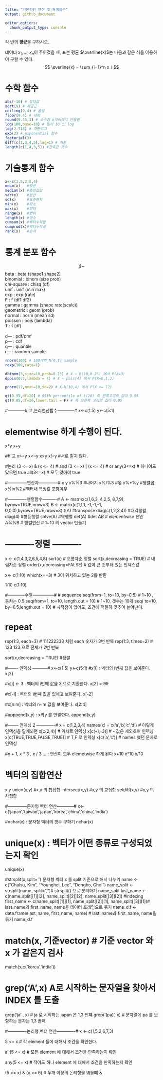 ```yaml
---
title: "기본적인 연산 및 통계함수"
output: github_document

editor_options: 
  chunk_output_type: console
---
```


각 반의 **평균**을 구하시오.

데이터 $x_1,...,x_n$이 주어졌을 때, 표본 평균 $\overline{x}$는 다음과 같은 식을 이용하여 구할 수 있다.
$$
\overline{x} = \sum_{i=1}^n x_i
$$


# 수학 함수
```r
abs(-10) # 절대값
sqrt(9) # 제곱근
ceiling(9.4) # 올림
floor(9.4) # 내림
round(9.45,1) # 소수점 n자리까지 반올림
log(100,base=10) # 밑이 10 인 log
log(2.718) # 자연로그
exp(2) # exponential 함수
factorial(3) 
diff(c(1,3,4,5),lag=1) # 차분
length(c(1,4,3,5)) #관측값 갯수
```
# 기술통계 함수
```r
x<-c(1,5,2,8,4) 
mean(x)   #평균
median(x) #중앙값값
var(x)    #분산
sd(x)     #표준편차
min(x)    #최소
max(x)    #최대
range(x)  #범위
length(x) #갯수 
cumsum(x) #벡터누적합
cumprod(x)#벡터누적곱
rank(x)   #순서
```
# 통계 분포 함수 
$$\beta \sim $$
beta        : beta  (shape1 shape2) <br>
binomial    : binom (size prob) <br>
chi-square  : chisq (df) <br>
unif        : unif  (min max) <br>
exp         : exp   (rate) <br>
F           : f     (df1 df2) <br>
gamma       : gamma (shape rate(scale)) <br>
geometric   : geom  (prob) <br> 
normal      : norm  (mean sd) <br>
poisson     : pois  (lambda) <br>
T           : t     (df) <br>
<br>
d--- : pdf/pmf <br>
p--- : cdf <br>
q--- : quantile <br>
r--- : random sample <br>

```r
rnorm(100) # 100개의 N(0,1) sample
rexp(100,rate=1)

dbinom(3,size=10,prob=0.25) # X ~ B(10,0.25) 에서 P(X=3)
dpois(0:2,lambda = 4) # X ~ pois(4) 에서 P(X=0,1,2)

pnorm(12,mean=10,sd=2) # X~N(10,4) 에서 P(X <= 12)

qt(0.95,df=20) # 95th percentile of t(20) 즉 왼쪽꼬리의 값이 0.95 
qt(0.05,df=20,lower.tail = F) # 즉 오른쪽 꼬리의 값이 0.05
```

#------------비교,논리연산함수------------#
x<-c(1:5) 
y<-c(5:1)

# elementwise 하게 수행이 된다.
x*y
x+y

#비교
x>=y
x<=y
x>y 
x!=y #서로 같지 않다.

#논리
(3 <= x) & (x <= 4) # and
(3 <= x) | (x <= 4) # or
any(3<=x) # 하나여도 맞으면 true
all(3<=x) # 모두 맞아야 true

#--------------연산자--------------#
x
y
x%%3 #나머지
x%/%3 #몫
x%*%y #행렬곱
x%in%2 #벡터내 특정값 포함여부


#-------------행렬함수----------#
A <- matrix(c(1,6,3,
              4,2,5,
              8,7,9), byrow=TRUE,nrow=3)
B <- matrix(c(1,1,1,
              -1,-1,-1,
              0,0,0),byrow=TRUE,nrow=3)
t(A) #transpose
diag(c(1,2,3,4)) #대각행렬
diag(4) #항등행렬
solve(A) #역행렬
det(A) #det
A*B # elementwise 연산
A%*%B # 행렬연산
# 1~10 의 vector 만들기

# ----------정렬 ----------#
x <- c(1,4,3,2,6,5,4,8)
sort(x) # 오름차순 정렬
sort(x,decreasing = TRUE) # 내림차순 정렬
order(x,decreasing=FALSE) # 값이 큰 것부터 있는 인덱스값

x<- c(1:10)
which(x==3) # 3이 위치하고 있는 2를 반환


1:10 
c(1:10)

#------------수열---------------#
# sequence
seq(from=1, to=10, by=0.5) # 1~10 , 등차는 0.5
seq(from=1, to=10, length.out = 10) # 1~10, 갯수는 10개
seq(        to=10, by=0.5,length.out = 10) # 시작점이 없어도, 조건에 적절히 맞추어 늘어난다.

# repeat
rep(1:3, each=3) # 111222333 처럼 each 숫자가 3번 반복
rep(1:3, times=2) # 123 123 으로 전체가 2번 반복

sort(x,decreasing = TRUE) #정렬

#------- 인덱싱 -----------#
x<-c(1:5) 
y<-c(5:1)
#x[i] : 벡터의 i번째 값을 보여준다.
x[2]

#x[i] <- 3 : 벡터의 i번째 값을 3 으로 치환한다.
x[2] = 99

#x[-i] : 벡터의 i번쨰 값을 없애고 보여준다.
x[-2]

#x[n:m] : 벡터의 n~m 값을 보여준다.
x[2:4]

#apppend(x,y) : x와y 를 연결한다.
append(x,y)

#-------- 인덱싱 2 -------------#
x = c(1,2,3,4)
names(x) = c('a','b','c','d') # 이렇게 인덱싱을 달게되면
x[c(2,4)] # 위치로 인덱싱
x[c(-1,-3)] # - 값은 제외하여 인덱싱
x[c(TRUE,TRUE,FALSE,TRUE)] # T,F 로 인덱싱
x[c('a','c')] # names 했던 문자로 인덱싱

#x + 1, x * 3 , x / 3 ... : 연산이 모두 elemetwise 하게 된다
x+10
x*10
x/10

# 벡터의 집합연산
x
y
union(x,y) #x,y 의 합집합
intersect(x,y) #x,y 의 교집합
setdiff(x,y) #x,y 의 차집합


#--------------문자형 벡터 연산------------#
x<- c('japan','taiwan','japan','korea','china','china','india')

#nchar(x) : 문자형 벡터의 갯수 구하기
nchar(x)

# unique(x) : 벡터가 어떤 종류로 구성되었는지 확인
unique(x)

#strsplit(x,split='') 문자형 벡터 x 를 split 기준으로 해서 나누기
name <- c("Chulsu, Kim", "Younghei, Lee", "Dongho, Choi") 
name_split <- strsplit(name, split=",")# strsplit() 으로 분리하기
name_split
last_name <- c(name_split[[1]][2], name_split[[2]][2], name_split[[3]][2]) #indexing
first_name <- c(name_split[[1]][1], name_split[[2]][1], name_split[[3]][1])# last_name과 first_name, name을 데이터 프레임으로 묶기
name_d.f <- data.frame(last_name, first_name, name) # last_name과 first_name, name을 묶기
name_d.f


# match(x, 기준vector) # 기준 vector 와 x 가 같은지 검사
match(x,c('korea','india')) 

# grep('A',x) A로 시작하는 문자열을 찾아서 INDEX 를 도출 
grep('ja' , x)  # ja 로 시작하는 japan 은 1,3 번쨰
grep('(pa)', x) # 문자열에 pa 를 보함하는 문자는 1,3 번째


#-------------논리형 벡터 연산-------------#
x <- c(1,5,2,6,7,3)

5 <= x # 각 element 들에 대해서 조건을 확인한다.

all(5 <= x) # 모든 element 에 대해서 조건을 만족하는지 확인

any(5 <= x) # 적어도 하나 element 에 대해서 조건을 만족하는지 확인

(5 <= x) & (x <= 6) # 두개 이상의 논리형을 엮을때 &

